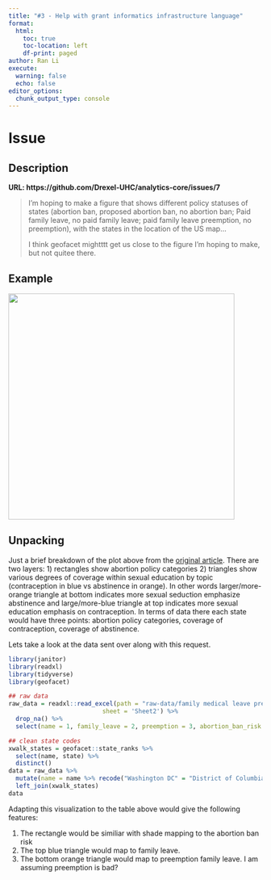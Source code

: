```yaml
---
title: "#3 - Help with grant informatics infrastructure language"
format: 
  html:
    toc: true
    toc-location: left
    df-print: paged
author: Ran Li
execute: 
  warning: false
  echo: false
editor_options: 
  chunk_output_type: console
---
```


# Issue

## Description

**URL: https://github.com/Drexel-UHC/analytics-core/issues/7**

> I'm hoping to make a figure that shows different policy statuses of states (abortion ban, proposed abortion ban, no abortion ban; Paid family leave, no paid family leave; paid family leave preemption, no preemption), with the states in the location of the US map...
>
> I think geofacet mightttt get us close to the figure I'm hoping to make, but not quitee there.

## Example

![](images/paste-24B14202.png){width="448"}

## Unpacking

Just a brief breakdown of the plot above from the [original article](https://www.scientificamerican.com/article/graphic-many-states-that-restrict-or-ban-abortion-dont-teach-kids-about-sex-and-pregnancy/). There are two layers: 1) rectangles show abortion policy categories 2) triangles show various degrees of coverage within sexual education by topic (contraception in blue vs abstinence in orange). In other words larger/more-orange triangle at bottom indicates more sexual seduction emphasize abstinence and large/more-blue triangle at top indicates more sexual education emphasis on contraception. In terms of data there each state would have three points: abortion policy categories, coverage of contraception, coverage of abstinence.

Lets take a look at the data sent over along with this request.

```r
library(janitor)
library(readxl)
library(tidyverse)
library(geofacet)

## raw data
raw_data = readxl::read_excel(path = "raw-data/family medical leave preemption dataset.xlsx",
                          sheet = 'Sheet2') %>% 
  drop_na() %>% 
  select(name = 1, family_leave = 2, preemption = 3, abortion_ban_risk = 4)  

## clean state codes
xwalk_states = geofacet::state_ranks %>% 
  select(name, state) %>% 
  distinct()
data = raw_data %>% 
  mutate(name = name %>% recode("Washington DC" = "District of Columbia" )) %>% 
  left_join(xwalk_states)
data

```

Adapting this visualization to the table above would give the following features:

1. The rectangle would be similiar with shade mapping to the abortion ban risk
2. The top blue triangle would map to family leave.
3. The bottom orange triangle would map to preemption family leave. I am assuming preemption is bad?







